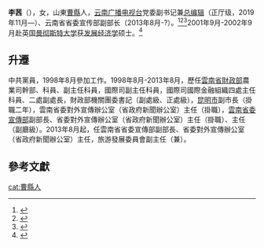 {{他用|other=同名人物|李茜}}

'''李茜'''（{{bd|1977年8月||}}），女，山東[[曹縣|曹縣]]人，[[云南广播电视台|云南广播电视台]]党委副书记兼[[总编辑|总编辑]]（正厅级，2019年11月—）、云南省省委宣传部副部长（2013年8月-?）。<ref>{{cite news|title=云南公示李庆元、李茜、张斌、杨蔚玲、杨东伟等29人|publisher=[[云南日报|云南日报]]|date=2019-11-09|author=|url=http://district.ce.cn/newarea/sddy/201911/09/t20191109_33568993.shtml|archiveurl=https://web.archive.org/web/20191203130211/http://district.ce.cn/newarea/sddy/201911/09/t20191109_33568993.shtml|archivedate=2019-12-03|accessdate=2020-09-14|dead-url=no}}</ref><ref>{{cite news|title=这名75后拟出任云南广播电视台总编辑|publisher=搜狐號|date=2019-11-11|author=|url=https://www.sohu.com/a/353037030_410899|archiveurl=https://web.archive.org/web/20200914162740/https://www.sohu.com/a/353037030_410899|archivedate=2020-09-14|accessdate=2020-09-14|dead-url=no}}</ref><ref>{{cite news|title=云南省人民政府新闻发言人李茜|publisher=国务院新闻办公室网站|date=2017-03-07|author=|url=http://www.scio.gov.cn/xwfbh/jjxwfyr/tp/Document/1437191/1437191.htm|archiveurl=https://web.archive.org/web/20200914162732/http://www.scio.gov.cn/xwfbh/jjxwfyr/tp/Document/1437191/1437191.htm|archivedate=2020-09-14|accessdate=2020-09-14|dead-url=no}}</ref>2001年9月-2002年9月赴英国[[曼彻斯特大学|曼彻斯特大学]]获[[发展经济学|发展经济学]]硕士。<ref>{{cite news|title=政界候选人：李茜|publisher=[[南方人物周刊|南方人物周刊]]2014年中国青年领袖评选|date=2014-03-31|author=|url=http://news.sina.com.cn/c/2014-03-31/160829833014.shtml|archiveurl=https://web.archive.org/web/20150618033515/http://news.sina.com.cn/c/2014-03-31/160829833014.shtml|archivedate=2015-06-18|accessdate=2020-09-14|dead-url=no}}</ref>

==升遷==
中共黨員，1998年8月參加工作。1998年8月-2013年8月，歷任[[雲南省財政部|雲南省財政部]]農業司幹部、科員、副主任科員，國際司副主任科員，國際司國際金融組織四處主任科員、二處副處長，財政部機關團委書記（副處級、正處級），[[昆明市|昆明市]]副市長（掛職二年），雲南省委對外宣傳辦公室（省政府新聞辦公室）主任（掛職），[[雲南省委宣傳部|雲南省委宣傳部]]副部長、省委對外宣傳辦公室（省政府新聞辦公室）主任（掛職）、主任（副廳級）。2013年8月起，任雲南省省委宣傳部副部長、省委對外宣傳辦公室（省政府新聞辦公室）主任，旅游發展委員會副主任（兼）。

==參考文獻==
{{REFLIST}}
[[cat:曹縣人|cat:曹縣人]]